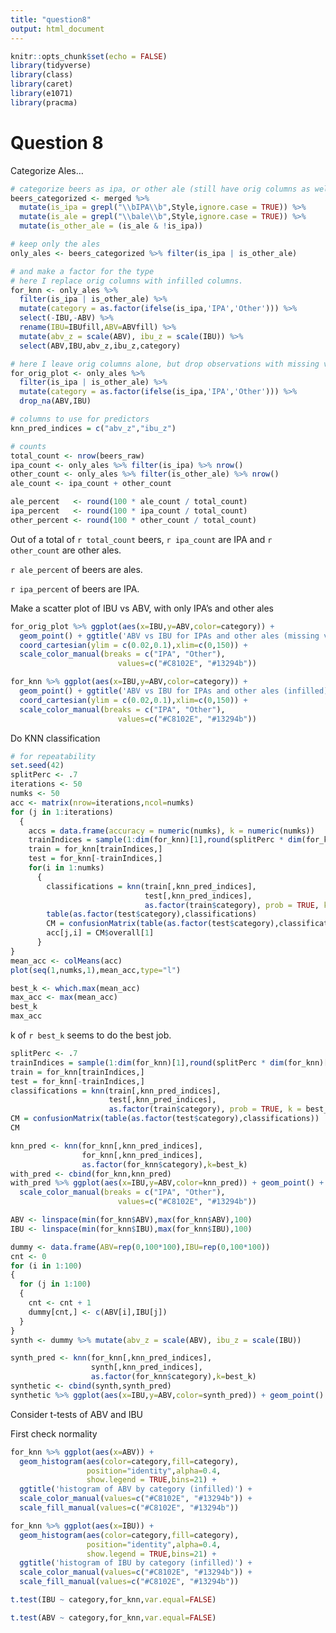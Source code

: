 ```yaml
---
title: "question8"
output: html_document
---
```


```r
knitr::opts_chunk$set(echo = FALSE)
library(tidyverse)
library(class)
library(caret)
library(e1071)
library(pracma)
```

# Question 8
Categorize Ales...
```r
# categorize beers as ipa, or other ale (still have orig columns as well as infilled)
beers_categorized <- merged %>%
  mutate(is_ipa = grepl("\\bIPA\\b",Style,ignore.case = TRUE)) %>%
  mutate(is_ale = grepl("\\bale\\b",Style,ignore.case = TRUE)) %>%
  mutate(is_other_ale = (is_ale & !is_ipa)) 

# keep only the ales
only_ales <- beers_categorized %>% filter(is_ipa | is_other_ale)

# and make a factor for the type
# here I replace orig columns with infilled columns.
for_knn <- only_ales %>% 
  filter(is_ipa | is_other_ale) %>%
  mutate(category = as.factor(ifelse(is_ipa,'IPA','Other'))) %>%
  select(-IBU,-ABV) %>%
  rename(IBU=IBUfill,ABV=ABVfill) %>%
  mutate(abv_z = scale(ABV), ibu_z = scale(IBU)) %>%
  select(ABV,IBU,abv_z,ibu_z,category)

# here I leave orig columns alone, but drop observations with missing values.
for_orig_plot <- only_ales %>% 
  filter(is_ipa | is_other_ale) %>%
  mutate(category = as.factor(ifelse(is_ipa,'IPA','Other'))) %>%
  drop_na(ABV,IBU)

# columns to use for predictors
knn_pred_indices = c("abv_z","ibu_z")                                                

# counts
total_count <- nrow(beers_raw)
ipa_count <- only_ales %>% filter(is_ipa) %>% nrow()
other_count <- only_ales %>% filter(is_other_ale) %>% nrow()
ale_count <- ipa_count + other_count

ale_percent   <- round(100 * ale_count / total_count)
ipa_percent   <- round(100 * ipa_count / total_count)
other_percent <- round(100 * other_count / total_count)
```

Out of a total of `r total_count` beers, `r ipa_count` are IPA and `r other_count` are other ales.

`r ale_percent` of beers are ales.

`r ipa_percent` of beers are IPA.

Make a scatter plot of IBU vs ABV, with only IPA's and other ales
```r
for_orig_plot %>% ggplot(aes(x=IBU,y=ABV,color=category)) + 
  geom_point() + ggtitle('ABV vs IBU for IPAs and other ales (missing values dropped)') +
  coord_cartesian(ylim = c(0.02,0.1),xlim=c(0,150)) +
  scale_color_manual(breaks = c("IPA", "Other"),
                        values=c("#C8102E", "#13294b"))
```

```r
for_knn %>% ggplot(aes(x=IBU,y=ABV,color=category)) + 
  geom_point() + ggtitle('ABV vs IBU for IPAs and other ales (infilled)') +
  coord_cartesian(ylim = c(0.02,0.1),xlim=c(0,150)) +
  scale_color_manual(breaks = c("IPA", "Other"),
                        values=c("#C8102E", "#13294b"))
```

Do KNN classification
```r
# for repeatability
set.seed(42)
splitPerc <- .7
iterations <- 50
numks <- 50
acc <- matrix(nrow=iterations,ncol=numks)
for (j in 1:iterations)
  {
    accs = data.frame(accuracy = numeric(numks), k = numeric(numks))
    trainIndices = sample(1:dim(for_knn)[1],round(splitPerc * dim(for_knn)[1]))
    train = for_knn[trainIndices,]
    test = for_knn[-trainIndices,]
    for(i in 1:numks)
      {
        classifications = knn(train[,knn_pred_indices],
                              test[,knn_pred_indices],
                              as.factor(train$category), prob = TRUE, k = i)
        table(as.factor(test$category),classifications)
        CM = confusionMatrix(table(as.factor(test$category),classifications))
        acc[j,i] = CM$overall[1]
      }
}
mean_acc <- colMeans(acc)
plot(seq(1,numks,1),mean_acc,type="l")
```

```r
best_k <- which.max(mean_acc)
max_acc <- max(mean_acc)
best_k
max_acc
```

k of `r best_k` seems to do the best job.

```r
splitPerc <- .7
trainIndices = sample(1:dim(for_knn)[1],round(splitPerc * dim(for_knn)[1]))
train = for_knn[trainIndices,]
test = for_knn[-trainIndices,]
classifications = knn(train[,knn_pred_indices],
                      test[,knn_pred_indices],
                      as.factor(train$category), prob = TRUE, k = best_k)
CM = confusionMatrix(table(as.factor(test$category),classifications))
CM
```


```r
knn_pred <- knn(for_knn[,knn_pred_indices],
                for_knn[,knn_pred_indices],
                as.factor(for_knn$category),k=best_k)
with_pred <- cbind(for_knn,knn_pred)
with_pred %>% ggplot(aes(x=IBU,y=ABV,color=knn_pred)) + geom_point() + ggtitle('Predicted Class') +
  scale_color_manual(breaks = c("IPA", "Other"),
                        values=c("#C8102E", "#13294b"))
```

```r
ABV <- linspace(min(for_knn$ABV),max(for_knn$ABV),100)
IBU <- linspace(min(for_knn$IBU),max(for_knn$IBU),100)

dummy <- data.frame(ABV=rep(0,100*100),IBU=rep(0,100*100))
cnt <- 0
for (i in 1:100)
{
  for (j in 1:100)
  {
    cnt <- cnt + 1
    dummy[cnt,] <- c(ABV[i],IBU[j])
  }
}
synth <- dummy %>% mutate(abv_z = scale(ABV), ibu_z = scale(IBU))

synth_pred <- knn(for_knn[,knn_pred_indices],
                  synth[,knn_pred_indices],
                  as.factor(for_knn$category),k=best_k)
synthetic <- cbind(synth,synth_pred)
synthetic %>% ggplot(aes(x=IBU,y=ABV,color=synth_pred)) + geom_point() + ggtitle('Class Map')
```

Consider t-tests of ABV and IBU

First check normality

```r
for_knn %>% ggplot(aes(x=ABV)) +
  geom_histogram(aes(color=category,fill=category),
                 position="identity",alpha=0.4,
                 show.legend = TRUE,bins=21) +
  ggtitle('histogram of ABV by category (infilled)') +
  scale_color_manual(values=c("#C8102E", "#13294b")) +
  scale_fill_manual(values=c("#C8102E", "#13294b"))
```

```r
for_knn %>% ggplot(aes(x=IBU)) +
  geom_histogram(aes(color=category,fill=category),
                 position="identity",alpha=0.4,
                 show.legend = TRUE,bins=21) +
  ggtitle('histogram of IBU by category (infilled)') +
  scale_color_manual(values=c("#C8102E", "#13294b")) +
  scale_fill_manual(values=c("#C8102E", "#13294b"))
```

```r
t.test(IBU ~ category,for_knn,var.equal=FALSE)
```

```r
t.test(ABV ~ category,for_knn,var.equal=FALSE)
```

